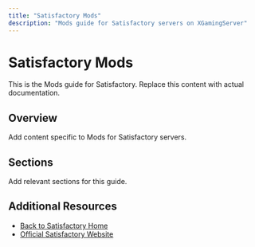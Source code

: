 ```yaml
---
title: "Satisfactory Mods"
description: "Mods guide for Satisfactory servers on XGamingServer"
---
```


# Satisfactory Mods

This is the Mods guide for Satisfactory. Replace this content with actual documentation.

## Overview

Add content specific to Mods for Satisfactory servers.

## Sections

Add relevant sections for this guide.

## Additional Resources

- [Back to Satisfactory Home](./index)
- [Official Satisfactory Website](https://example.com)
